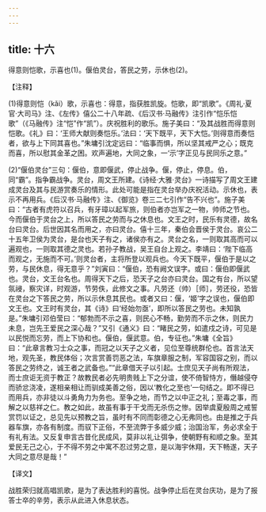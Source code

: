 ```yaml
---
---
---
```

title: 十六
---



得意则恺歌，示喜也(1)。偃伯灵台，答民之劳，示休也(2)。

【注释】

(1)得意则恺（kǎi）歌，示喜也：得意，指获胜凯旋。恺歌，即“凯歌”。《周礼·夏官·大司马》注、《左传》僖公二十八年疏、《后汉书·马融传》注引作“恺乐恺歌”（《马融传》注“恺”作“凯”）。庆祝胜利的歌乐。施子美曰：“及其战胜而得意则恺歌。《礼》曰：‘王师大献则奏恺乐。’法曰：‘天下既平，天下大恺。’则得意而奏恺者，欲与上下同其喜也。”朱墉引沈定远曰：“临事而惧，所以坚其戒严之心；既克而喜，所以慰其金革之困。欢声遍地，大同之象，一‘示’字正见与民同乐之意。”

(2)“偃伯灵台”三句：偃伯，意即偃武，停止战争。偃，停止，停息。伯，同“霸”。指争霸战争。灵台，周文王所建。《诗经·大雅·灵台》一诗描写了周文王建成灵台及其与民游赏奏乐的情形。此处可能是指在灵台举办庆祝活动。示休也，表示不再用兵。《后汉书·马融传》注、《御览》卷三二七引作“告不兴也”。施子美曰：“古者有虎符以召兵，有牙璋以起军旅，则伯者亦岂军之一物，帅师之节也。今而偃伯于灵台之上，所以答民之劳而与之休息也。文王之时，民乐有灵德，故名台曰灵台。后世因其名而用之，亦曰灵台。僖十三年，秦伯会晋侯于灵台。哀公二十五年卫侯为灵台，是台也天子有之，诸侯亦有之。灵台之名，一则取其高而可以遍观也，一则取其德之灵也。若孙子教战，吴王自台上观之。李靖曰：‘陛下临高而观之，无施而不可。’则灵台者，主将所登以观兵也。今天下既平，偃伯于是以之劳，与民休息，得无意乎？”刘寅曰：“偃伯，恐有阙文误字。或曰：偃伯即偃武也。灵台，文王台名也。周得天下之后，恐天子之台亦曰灵台。国之有台，所以望氛祲，察灾详，时观游，节劳佚，此修文之事。凡劳还（帅）［师］，劳还役，恐皆在灵台之下答民之劳，所以示休息其民也。或者又曰：偃，‘姬’字之误也，偃伯即文王也。文王时有灵台，其《诗》曰‘经始勿亟’，即所以答民之劳也。未知孰是。”朱墉引邓伯莹曰：“郁勃而不示之喜，则民心不畅，勤劳而不示之休，则民力未息，岂先王爱民之深心哉？”又引《通义》曰：“睹民之劳，如遣戍之诗，可见是以民悦而忘劳，而上下协和也。偃伯，偃武意。伯，专征也。”朱墉《全旨》曰：“此章言教习士众之事，而冠之以天子之义者，见位至尊统群伦也。首言法天地，观先圣，教民体俗；次言赏善罚恶之法，车旗章服之制，军容国容之别，而以答民之劳终之，诚王者之武备也。”“此章借天子以引起。士庶见天子尚有所观法，而士庶讵无资于教正？故教民者必先明贵贱上下之分谊，使不倚智恃方，僭越侵夺而骄忿浇凌，遂相亲相让而驯成美善之俗，因以‘教化之至也’一句结之。即不得已而用兵，亦非徒以斗勇角力为务也。至争之地，而节之以中正之礼；至毒之事，而解之以慈祥之仁。教之如此，故虽有事于干戈而无杀伤之惨。因举虞夏殷周之戒誓赏罚以证之，总见先以预教之旨，虽时有不同而彰德之心无弗同也。由是推之于兵器车旗，亦各有制度。而驭下正俗，不至流弊于多威少威；治国治军，务必求全于有礼有法。又反复申言古昔化民成风，莫非以礼让弭争，使朝野有和顺之象。至其爱民无己之心，于不得不劳之中寓不忍过劳之意，是以海宇休翔，天下畅遂，天子大同之意尽是哉！”

【译文】

战胜荣归就高唱凯歌，是为了表达胜利的喜悦。战争停止后在灵台庆功，是为了报答士卒的辛劳，表示从此进入休息状态。